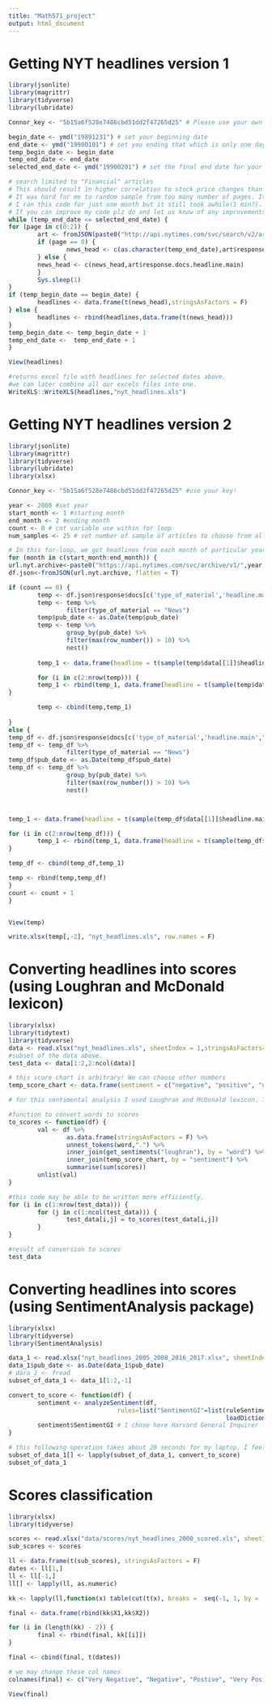```yaml
---
title: "Math571_project"
output: html_document
---
```


# Getting NYT headlines version 1
```r
library(jsonlite)
library(magrittr)
library(tidyverse)
library(lubridate)

Connor_key <- "5b15a6f528e7486cbd51dd2f47265d25" # Please use your own API key. you can get it from nyt api website. 

begin_date <- ymd("19891231") # set your beginning date
end_date <- ymd("19900101") # set you ending that which is only one day apart.
temp_begin_date <- begin_date
temp_end_date <- end_date
selected_end_date <- ymd("19900201") # set the final end date for your search.

# search limited to "Financial" articles
# This should result in higher correlation to stock price changes than having articles from sports and politics, etc. 
# It was hard for me to random sample from too many number of pages. It will take forever. 
# I ran this code for just one month but it still took awhile(1 min?). It will depend on you laptop performance but we can divide our work and it will be fine. 
# If you can improve my code plz do and let us know of any improvements.  
while (temp_end_date <= selected_end_date) {
for (page in c(0:2)) {
        art <- fromJSON(paste0("http://api.nytimes.com/svc/search/v2/articlesearch.json?begin_date=",temp_begin_date,"&end_date=",temp_end_date,"&api-key=",Connor_key,"&page=",page,"&fq=news_desk:(Financial)"), flatten = TRUE) %>%  data.frame()
        if (page == 0) {
                news_head <- c(as.character(temp_end_date),art$response.docs.headline.main)
        } else {
        news_head <- c(news_head,art$response.docs.headline.main)
        }
        Sys.sleep(1)
}
if (temp_begin_date == begin_date) {               
        headlines <- data.frame(t(news_head),stringsAsFactors = F)
} else {
        headlines <- rbind(headlines,data.frame(t(news_head)))
}
temp_begin_date <- temp_begin_date + 1
temp_end_date <-  temp_end_date + 1
}

View(headlines)

#returns excel file with headlines for selected dates above. 
#we can later combine all our excels files into one. 
WriteXLS::WriteXLS(headlines,"nyt_headlines.xls")
```

# Getting NYT headlines version 2
```r
library(jsonlite)
library(magrittr)
library(tidyverse)
library(lubridate)
library(xlsx)

Connor_key <- "5b15a6f528e7486cbd51dd2f47265d25" #use your key!

year <- 2000 #set year
start_month <- 1 #starting month
end_month <- 2 #ending month
count <- 0 # cnt variable use within for loop
num_samples <- 25 # set number of sample of articles to choose from all categories of new articels(i.e. sports, finance, business, etc.)

# In this for-loop, we get headlines from each month of particular year and merge those monthly datasets. Final product is excel file with headlines and dates belonging to those months. 
for (month in c(start_month:end_month)) {
url.nyt.archive<-paste0("https://api.nytimes.com/svc/archive/v1/",year,"/",month,".json","?api-key=",Connor_key)
df.json<-fromJSON(url.nyt.archive, flatten = T)

if (count == 0) {
        temp <- df.json$response$docs[c('type_of_material','headline.main',"pub_date")]
        temp <- temp %>%
                filter(type_of_material == "News")
        temp$pub_date <- as.Date(temp$pub_date)
        temp <- temp %>%
                group_by(pub_date) %>%
                filter(max(row_number()) > 10) %>%
                nest()
        
        temp_1 <- data.frame(headline = t(sample(temp$data[[1]]$headline.main,size = num_samples)), stringsAsFactors = F)

        for (i in c(2:nrow(temp))) {
        temp_1 <- rbind(temp_1, data.frame(headline = t(sample(temp$data[[i]]$headline.main,size = num_samples)), stringsAsFactors = F))        
}

        temp <- cbind(temp,temp_1)
        
}
else {
temp_df <- df.json$response$docs[c('type_of_material','headline.main',"pub_date")]
temp_df <- temp_df %>%
                filter(type_of_material == "News")
temp_df$pub_date <- as.Date(temp_df$pub_date)
temp_df <- temp_df %>%
                group_by(pub_date) %>%
                filter(max(row_number()) > 10) %>%
                nest()



temp_1 <- data.frame(headline = t(sample(temp_df$data[[1]]$headline.main,size = num_samples)), stringsAsFactors = F)

for (i in c(2:nrow(temp_df))) {
        temp_1 <- rbind(temp_1, data.frame(headline = t(sample(temp_df$data[[i]]$headline.main,size = num_samples)), stringsAsFactors = F))        
}

temp_df <- cbind(temp_df,temp_1)

temp <- rbind(temp,temp_df)
}
count <- count + 1
}


View(temp)

write.xlsx(temp[,-2], "nyt_headlines.xls", row.names = F)
```


# Converting headlines into scores (using Loughran and McDonald lexicon)
```r
library(xlsx)
library(tidytext)
library(tidyverse)
data <- read.xlsx("nyt_headlines.xls", sheetIndex = 1,stringsAsFactors=FALSE)
#subset of the data above.
test_data <- data[1:2,2:ncol(data)]

# this score chart is arbitrary! We can choose other numbers
temp_score_chart <- data.frame(sentiment = c("negative", "positive", "uncertainty", "litigious", "constraining", "superfluous"), scores = c(-1,1,-1,-1,-1,0), stringsAsFactors = F)

# for this sentimental analysis I used Loughran and McDonald lexicon. Their lexicon is written specifically for finance. However, we have a lot of words from headlines that are missing in their lexicon. Lexicon specialized for finance is not easy to find. 

#function to convert words to scores
to_scores <- function(df) {
        val <- df %>%
                as.data.frame(stringsAsFactors = F) %>%
                unnest_tokens(word,".") %>%
                inner_join(get_sentiments("loughran"), by = "word") %>%
                inner_join(temp_score_chart, by = "sentiment") %>%
                summarise(sum(scores))
        unlist(val)
}

#this code may be able to be written more efficiently. 
for (i in c(1:nrow(test_data))) {
        for (j in c(1:ncol(test_data))) {
                test_data[i,j] = to_scores(test_data[i,j])
        }
}

#result of conversion to scores
test_data
```

# Converting headlines into scores (using SentimentAnalysis package)
```r
library(xlsx)
library(tidyverse)
library(SentimentAnalysis)

data_1 <- read.xlsx("nyt_headlines_2005_2008_2016_2017.xlsx", sheetIndex = 1,stringsAsFactors=FALSE)
data_1$pub_date <- as.Date(data_1$pub_date)
# dara_1 <- fread
subset_of_data_1 <- data_1[1:2,-1]

convert_to_score <- function(df) {
        sentiment <- analyzeSentiment(df,
                              rules=list("SentimentGI"=list(ruleSentiment, 
                                                            loadDictionaryGI())))
        sentiment$SentimentGI # I chose here Harvard General Inquirer lexicon but you can also choose other lexicons. There are I think 3 other ones including Loughran and McDonald lexicon
}

# this following operation takes about 20 seconds for my laptop. I feel like it takes little too long. 
subset_of_data_1[] <- lapply(subset_of_data_1, convert_to_score)
subset_of_data_1
```

# Scores classification
```r
library(xlsx)
library(tidyverse)

scores <- read.xlsx("data/scores/nyt_headlines_2000_scored.xls", sheetIndex = 1,stringsAsFactors=FALSE)
sub_scores <- scores

ll <- data.frame(t(sub_scores), stringsAsFactors = F)
dates <- ll[1,]
ll <- ll[-1,]
ll[] <- lapply(ll, as.numeric) 

kk <- lapply(ll,function(x) table(cut(t(x), breaks =  seq(-1, 1, by = .5))))

final <- data.frame(rbind(kk$X1,kk$X2))

for (i in (length(kk) - 2)) {
        final <- rbind(final, kk[[i]]) 
}

final <- cbind(final, t(dates))

# we may change these col names
colnames(final) <- c("Very Negative", "Negative", "Postive", "Very Positive", "Date")

View(final)
```

